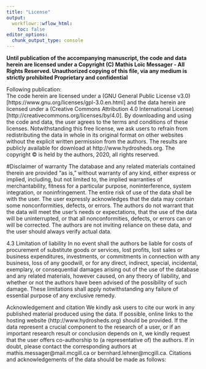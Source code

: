 ```yaml
---
title: "License"
output:
  workflowr::wflow_html:
    toc: false
editor_options:
  chunk_output_type: console
---
```


**Until publication of the accompanying manuscript, the code and data herein are licensed under a  Copyright (C) Mathis Loïc Messager - All Rights Reserved. Unauthorized copying of this file, via any medium is strictly prohibited Proprietary and confidential**

Following publication:  
The code herein are licensed under a (GNU General Public License v3.0)[https://www.gnu.org/licenses/gpl-3.0.en.html] and the data herein are licensed under a (Creative Commons Attribution 4.0 International License)[http://creativecommons.org/licenses/by/4.0]. By downloading and using the code and data, the user agrees to the terms and conditions of these licenses. 
Notwithstanding this free license, we ask users to refrain from redistributing the data in whole in its original format on other websites without the explicit written permission from the authors. The results are publicly available for download at
http://www.hydrosheds.org. The copyright © is held by the authors, 2020, all rights reserved.

#Disclaimer of warranty
The database and any related materials contained therein are provided “as is,”
without warranty of any kind, either express or implied, including, but not limited to, the implied
warranties of merchantability, fitness for a particular purpose, noninterference, system
integration, or noninfringement. The entire risk of use of the data shall be with the user. The user
expressly acknowledges that the data may contain some nonconformities, defects, or errors. The
authors do not warrant that the data will meet the user's needs or expectations, that the use of the
data will be uninterrupted, or that all nonconformities, defects, or errors can or will be corrected.
The authors are not inviting reliance on these data, and the user should always verify actual data.

4.3 Limitation of liability
In no event shall the authors be liable for costs of procurement of substitute goods or services,
lost profits, lost sales or business expenditures, investments, or commitments in connection with
any business, loss of any goodwill, or for any direct, indirect, special, incidental, exemplary, or
consequential damages arising out of the use of the database and any related
materials, however caused, on any theory of liability, and whether or not the authors have been
advised of the possibility of such damage. These limitations shall apply notwithstanding any
failure of essential purpose of any exclusive remedy.

Acknowledgement and citation
We kindly ask users to cite our work in any published material produced using the data. If
possible, online links to the hosting website (http://www.hydrosheds.org) should be provided.
If the data represent a crucial component to the research of a user, or if an important
research result or conclusion depends on it, we kindly request that the user offers co-authorship
to (a representative of) the authors. If in doubt, please contact the
corresponding authors at mathis.messager@mail.mcgill.ca or bernhard.lehner@mcgill.ca.
Citations and acknowledgements of the data should be made as follows:





